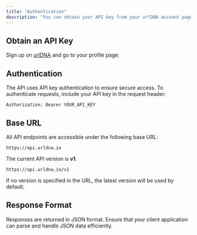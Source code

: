 ```yaml
---
title: "Authentication"
description: "You can obtain your API key from your urlDNA account page."
---
```


## Obtain an API Key

Sign up on [urlDNA](https://urldna.io) and go to your profile page.

## Authentication

The API uses API key authentication to ensure secure access. To authenticate requests, include your API key in the request header:

```
Authorization: Bearer YOUR_API_KEY
```

## Base URL

All API endpoints are accessible under the following base URL:

```
https://api.urldna.io
```

The current API version is **v1**. 

```
https://api.urldna.io/v1
```

If no version is specified in the URL, the latest version will be used by default.


## Response Format

Responses are returned in JSON format. Ensure that your client application can parse and handle JSON data efficiently.
